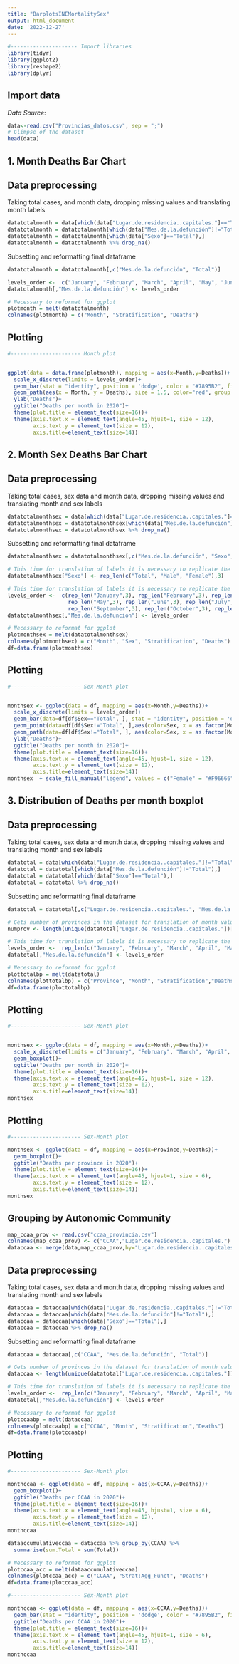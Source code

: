 ---
title: "BarplotsINEMortalitySex"
output: html_document
date: '2022-12-27'
---

```{r setup, include=FALSE}
#--------------------- Import libraries
library(tidyr)
library(ggplot2)
library(reshape2)
library(dplyr)
```

## Import data

*Data Source*:

```{r cars}
data<-read.csv("Provincias_datos.csv", sep = ";")
# Glimpse of the dataset 
head(data)
```

## 1. Month Deaths Bar Chart

## Data preprocessing

Taking total cases, and month data, dropping missing values and translating month labels

```{r dp1}
datatotalmonth = data[which(data["Lugar.de.residencia..capitales."]=="Total"),]
datatotalmonth = datatotalmonth[which(data["Mes.de.la.defunción"]!="Total"),]
datatotalmonth = datatotalmonth[which(data["Sexo"]=="Total"),]
datatotalmonth = datatotalmonth %>% drop_na()
```

Subsetting and reformatting final dataframe

```{r sbs1}
datatotalmonth = datatotalmonth[,c("Mes.de.la.defunción", "Total")]

levels_order <-  c("January", "February", "March", "April", "May", "June", "July", "August", "September", "October", "November", "December")
datatotalmonth[,"Mes.de.la.defunción"] <- levels_order

# Necessary to reformat for ggplot
plotmonth = melt(datatotalmonth)
colnames(plotmonth) = c("Month", "Stratification", "Deaths")
```

## Plotting

```{r pressure, echo=FALSE}
#---------------------- Month plot


ggplot(data = data.frame(plotmonth), mapping = aes(x=Month,y=Deaths))+
  scale_x_discrete(limits = levels_order)+
  geom_bar(stat = "identity", position = 'dodge', color = "#7895B2", fill = "white", width = .3)+
  geom_path(aes(x = Month, y = Deaths), size = 1.5, color="red", group = 1, linewidth = .5)+
  ylab("Deaths")+
  ggtitle("Deaths per month in 2020")+
  theme(plot.title = element_text(size=16))+
  theme(axis.text.x = element_text(angle=45, hjust=1, size = 12),
        axis.text.y = element_text(size = 12),
        axis.title=element_text(size=14))
```

## 2. Month Sex Deaths Bar Chart

## Data preprocessing

Taking total cases, sex data and month data, dropping missing values and translating month and sex labels

```{r dp2}
datatotalmonthsex = data[which(data["Lugar.de.residencia..capitales."]=="Total"),]
datatotalmonthsex = datatotalmonthsex[which(data["Mes.de.la.defunción"]!="Total"),]
datatotalmonthsex = datatotalmonthsex %>% drop_na()
```

Subsetting and reformatting final dataframe

```{r sbs2}
datatotalmonthsex = datatotalmonthsex[,c("Mes.de.la.defunción", "Sexo","Total")]

# This time for translation of labels it is necessary to replicate the sex for each of the three sex labels per  instance
datatotalmonthsex["Sexo"] <- rep_len(c("Total", "Male", "Female"),3)

# This time for translation of labels it is necessary to replicate the months for each of the three sex labels per instance
levels_order <-  c(rep_len("January",3), rep_len("February",3), rep_len("March",3), rep_len("April",3), 
                   rep_len("May",3), rep_len("June",3), rep_len("July",3), rep_len("August",3), 
                   rep_len("September",3), rep_len("October",3), rep_len("November",3), rep_len("December",3))
datatotalmonthsex[,"Mes.de.la.defunción"] <- levels_order

# Necessary to reformat for ggplot
plotmonthsex = melt(datatotalmonthsex)
colnames(plotmonthsex) = c("Month", "Sex", "Stratification", "Deaths")
df=data.frame(plotmonthsex)
```

## Plotting

```{r 2 pressure, echo=FALSE}
#---------------------- Sex-Month plot


monthsex <- ggplot(data = df, mapping = aes(x=Month,y=Deaths))+
  scale_x_discrete(limits = levels_order)+
  geom_bar(data=df[df$Sex=="Total", ], stat = "identity", position = 'dodge', color = "#7895B2", fill = "white", width = 1.2, group="Total")+
  geom_point(data=df[df$Sex!="Total", ],aes(color=Sex, x = as.factor(Month), y = Deaths, group=Sex), size = 2.5)+
  geom_path(data=df[df$Sex!="Total", ], aes(color=Sex, x = as.factor(Month), y = Deaths, group=Sex), size = 1.5, linewidth = .8)+
  ylab("Deaths")+
  ggtitle("Deaths per month in 2020")+
  theme(plot.title = element_text(size=16))+
  theme(axis.text.x = element_text(angle=45, hjust=1, size = 12),
        axis.text.y = element_text(size = 12),
        axis.title=element_text(size=14))
monthsex  + scale_fill_manual("legend", values = c("Female" = "#F96666", "Male" = "#7895B2"))
```

## 3. Distribution of Deaths per month boxplot

## Data preprocessing

Taking total cases, sex data and month data, dropping missing values and translating month and sex labels

```{r dp3}
datatotal = data[which(data["Lugar.de.residencia..capitales."]!="Total"),]
datatotal = datatotal[which(data["Mes.de.la.defunción"]!="Total"),]
datatotal = datatotal[which(data["Sexo"]=="Total"),]
datatotal = datatotal %>% drop_na()
```

Subsetting and reformatting final dataframe

```{r sbs2}
datatotal = datatotal[,c("Lugar.de.residencia..capitales.", "Mes.de.la.defunción", "Total")]

# Gets number of provinces in the dataset for translation of month values through repetition
numprov <- length(unique(datatotal["Lugar.de.residencia..capitales."])[,1])

# This time for translation of labels it is necessary to replicate the months for each of the three sex labels per instance
levels_order <-  rep_len(c("January", "February", "March", "April", "May", "June", "July", "August", "September", "October", "November", "December"), numprov)
datatotal[,"Mes.de.la.defunción"] <- levels_order

# Necessary to reformat for ggplot
plottotalbp = melt(datatotal)
colnames(plottotalbp) = c("Province", "Month", "Stratification","Deaths")
df=data.frame(plottotalbp)
```

## Plotting

```{r 3 pressure, echo=FALSE}
#---------------------- Sex-Month plot


monthsex <- ggplot(data = df, mapping = aes(x=Month,y=Deaths))+
  scale_x_discrete(limits = c("January", "February", "March", "April", "May", "June", "July", "August", "September", "October", "November", "December"))+
  geom_boxplot()+
  ggtitle("Deaths per month in 2020")+
  theme(plot.title = element_text(size=16))+
  theme(axis.text.x = element_text(angle=45, hjust=1, size = 12),
        axis.text.y = element_text(size = 12),
        axis.title=element_text(size=14))
monthsex
```

## Plotting

```{r 4 pressure, echo=FALSE}
#---------------------- Sex-Month plot

monthsex <- ggplot(data = df, mapping = aes(x=Province,y=Deaths))+
  geom_boxplot()+
  ggtitle("Deaths per province in 2020")+
  theme(plot.title = element_text(size=16))+
  theme(axis.text.x = element_text(angle=45, hjust=1, size = 6),
        axis.text.y = element_text(size = 12),
        axis.title=element_text(size=14))
monthsex
```
## Grouping by Autonomic Community

```{r impccaa}

map_ccaa_prov <- read.csv("ccaa_provincia.csv")
colnames(map_ccaa_prov) <- c("CCAA","Lugar.de.residencia..capitales.")
dataccaa <- merge(data,map_ccaa_prov,by="Lugar.de.residencia..capitales.")

```
## Data preprocessing

Taking total cases, sex data and month data, dropping missing values and translating month and sex labels

```{r dp4}
dataccaa = dataccaa[which(data["Lugar.de.residencia..capitales."]!="Total"),]
dataccaa = dataccaa[which(data["Mes.de.la.defunción"]!="Total"),]
dataccaa = dataccaa[which(data["Sexo"]=="Total"),]
dataccaa = dataccaa %>% drop_na()
```

Subsetting and reformatting final dataframe

```{r sbs4}
dataccaa = dataccaa[,c("CCAA", "Mes.de.la.defunción", "Total")]

# Gets number of provinces in the dataset for translation of month values through repetition
dataccaa <- length(unique(datatotal["Lugar.de.residencia..capitales."])[,1])

# This time for translation of labels it is necessary to replicate the months for each of the three sex labels per instance
levels_order <-  rep_len(c("January", "February", "March", "April", "May", "June", "July", "August", "September", "October", "November", "December"), numprov)
datatotal[,"Mes.de.la.defunción"] <- levels_order

# Necessary to reformat for ggplot
plotccaabp = melt(dataccaa)
colnames(plotccaabp) = c("CCAA", "Month", "Stratification","Deaths")
df=data.frame(plotccaabp)
```
## Plotting

```{r 5 pressure, echo=FALSE}
#---------------------- Sex-Month plot

monthccaa <- ggplot(data = df, mapping = aes(x=CCAA,y=Deaths))+
  geom_boxplot()+
  ggtitle("Deaths per CCAA in 2020")+
  theme(plot.title = element_text(size=16))+
  theme(axis.text.x = element_text(angle=45, hjust=1, size = 6),
        axis.text.y = element_text(size = 12),
        axis.title=element_text(size=14))
monthccaa
```


```{r 5 pressure, echo=FALSE}
dataaccumulativeccaa = dataccaa %>% group_by(CCAA) %>%
  summarise(sum.Total = sum(Total))

# Necessary to reformat for ggplot
plotccaa_acc = melt(dataaccumulativeccaa)
colnames(plotccaa_acc) = c("CCAA", "Strat:Agg_Funct", "Deaths")
df=data.frame(plotccaa_acc)

#---------------------- Sex-Month plot

monthccaa <- ggplot(data = df, mapping = aes(x=CCAA,y=Deaths))+
  geom_bar(stat = "identity", position = 'dodge', color = "#7895B2", fill = "white", width = 0.7)+
  ggtitle("Deaths per CCAA in 2020")+
  theme(plot.title = element_text(size=16))+
  theme(axis.text.x = element_text(angle=45, hjust=1, size = 6),
        axis.text.y = element_text(size = 12),
        axis.title=element_text(size=14))
monthccaa
```